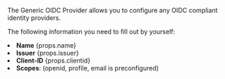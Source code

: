 The Generic OIDC Provider allows you to configure any OIDC compliant identity providers.

The following information you need to fill out by yourself:

<li><b>Name</b> {props.name}</li>
<li><b>Issuer</b> {props.issuer}</li>
<li><b>Client-ID</b> {props.clientid}</li>
<li><b>Scopes</b>: (openid, profile, email is preconfigured)</li>

